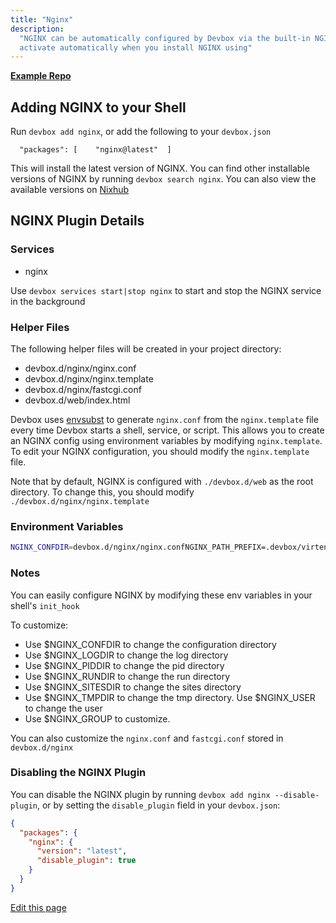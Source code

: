 ```yaml
---
title: "Nginx"
description:
  "NGINX can be automatically configured by Devbox via the built-in NGINX Plugin. This plugin will
  activate automatically when you install NGINX using"
---
```


[**Example Repo**](https://github.com/jetify-com/devbox/tree/main/examples/servers/nginx)

## Adding NGINX to your Shell[​](#adding-nginx-to-your-shell "Direct link to Adding NGINX to your Shell")

Run `devbox add nginx`, or add the following to your `devbox.json`

```
  "packages": [    "nginx@latest"  ]
```

This will install the latest version of NGINX. You can find other installable versions of NGINX by
running `devbox search nginx`. You can also view the available versions on
[Nixhub](https://www.nixhub.io/packages/nginx)

## NGINX Plugin Details[​](#nginx-plugin-details "Direct link to NGINX Plugin Details")

### Services[​](#services "Direct link to Services")

- nginx

Use `devbox services start|stop nginx` to start and stop the NGINX service in the background

### Helper Files[​](#helper-files "Direct link to Helper Files")

The following helper files will be created in your project directory:

- devbox.d/nginx/nginx.conf
- devbox.d/nginx/nginx.template
- devbox.d/nginx/fastcgi.conf
- devbox.d/web/index.html

Devbox uses
[envsubst](https://www.gnu.org/software/gettext/manual/html_node/envsubst-Invocation.html) to
generate `nginx.conf` from the `nginx.template` file every time Devbox starts a shell, service, or
script. This allows you to create an NGINX config using environment variables by modifying
`nginx.template`. To edit your NGINX configuration, you should modify the `nginx.template` file.

Note that by default, NGINX is configured with `./devbox.d/web` as the root directory. To change
this, you should modify `./devbox.d/nginx/nginx.template`

### Environment Variables[​](#environment-variables "Direct link to Environment Variables")

```bash
NGINX_CONFDIR=devbox.d/nginx/nginx.confNGINX_PATH_PREFIX=.devbox/virtenv/nginxNGINX_TMPDIR=.devbox/virtenv/nginx/temp
```

### Notes[​](#notes "Direct link to Notes")

You can easily configure NGINX by modifying these env variables in your shell's `init_hook`

To customize:

- Use $NGINX_CONFDIR to change the configuration directory
- Use $NGINX_LOGDIR to change the log directory
- Use $NGINX_PIDDIR to change the pid directory
- Use $NGINX_RUNDIR to change the run directory
- Use $NGINX_SITESDIR to change the sites directory
- Use $NGINX_TMPDIR to change the tmp directory. Use $NGINX_USER to change the user
- Use $NGINX_GROUP to customize.

You can also customize the `nginx.conf` and `fastcgi.conf` stored in `devbox.d/nginx`

### Disabling the NGINX Plugin[​](#disabling-the-nginx-plugin "Direct link to Disabling the NGINX Plugin")

You can disable the NGINX plugin by running `devbox add nginx --disable-plugin`, or by setting the
`disable_plugin` field in your `devbox.json`:

```json
{
  "packages": {
    "nginx": {
      "version": "latest",
      "disable_plugin": true
    }
  }
}
```

[Edit this page](https://github.com/jetify-com/devbox/tree/main/docs/app/docs/devbox-examples/servers/nginx.md)
